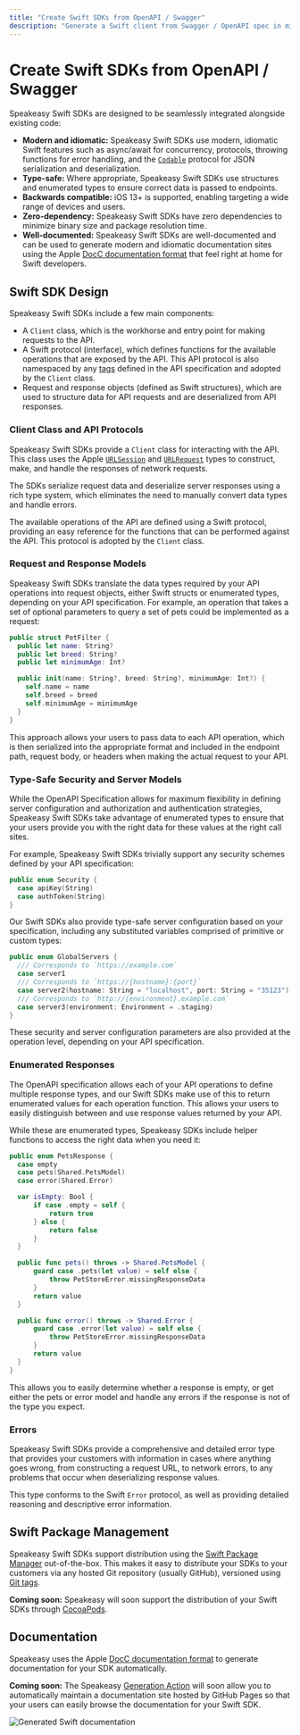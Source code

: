 ```yaml
---
title: "Create Swift SDKs from OpenAPI / Swagger"
description: "Generate a Swift client from Swagger / OpenAPI spec in minutes with Speakeasy."
---
```



# Create Swift SDKs from OpenAPI / Swagger

Speakeasy Swift SDKs are designed to be seamlessly integrated alongside existing code:

- **Modern and idiomatic:** Speakeasy Swift SDKs use modern, idiomatic Swift features such as async/await for concurrency, protocols, throwing functions for error handling, and the [`Codable`](https://developer.apple.com/documentation/swift/codable) protocol for JSON serialization and deserialization.
- **Type-safe:** Where appropriate, Speakeasy Swift SDKs use structures and enumerated types to ensure correct data is passed to endpoints.
- **Backwards compatible:** iOS 13+ is supported, enabling targeting a wide range of devices and users.
- **Zero-dependency:** Speakeasy Swift SDKs have zero dependencies to minimize binary size and package resolution time.
- **Well-documented:** Speakeasy Swift SDKs are well-documented and can be used to generate modern and idiomatic documentation sites using the Apple [DocC documentation format](https://developer.apple.com/documentation/docc) that feel right at home for Swift developers.

## Swift SDK Design

Speakeasy Swift SDKs include a few main components:

- A `Client` class, which is the workhorse and entry point for making requests to the API.
- A Swift protocol (interface), which defines functions for the available operations that are exposed by the API. This API protocol is also namespaced by any [tags](https://swagger.io/docs/specification/grouping-operations-with-tags/) defined in the API specification and adopted by the `Client` class.
- Request and response objects (defined as Swift structures), which are used to structure data for API requests and are deserialized from API responses.

### Client Class and API Protocols

Speakeasy Swift SDKs provide a `Client` class for interacting with the API. This class uses the Apple [`URLSession`](https://developer.apple.com/documentation/foundation/urlsession) and [`URLRequest`](https://developer.apple.com/documentation/foundation/urlrequest) types to construct, make, and handle the responses of network requests.

The SDKs serialize request data and deserialize server responses using a rich type system, which eliminates the need to manually convert data types and handle errors.

The available operations of the API are defined using a Swift protocol, providing an easy reference for the functions that can be performed against the API. This protocol is adopted by the `Client` class.

### Request and Response Models

Speakeasy Swift SDKs translate the data types required by your API operations into request objects, either Swift structs or enumerated types, depending on your API specification. For example, an operation that takes a set of optional parameters to query a set of pets could be implemented as a request:

```swift
public struct PetFilter {
  public let name: String?
  public let breed: String?
  public let minimumAge: Int?

  public init(name: String?, breed: String?, minimumAge: Int?) {
    self.name = name
    self.breed = breed
    self.minimumAge = minimumAge
  }
}
```

This approach allows your users to pass data to each API operation, which is then serialized into the appropriate format and included in the endpoint path, request body, or headers when making the actual request to your API.

### Type-Safe Security and Server Models

While the OpenAPI Specification allows for maximum flexibility in defining server configuration and authorization and authentication strategies, Speakeasy Swift SDKs take advantage of enumerated types to ensure that your users provide you with the right data for these values at the right call sites.

For example, Speakeasy Swift SDKs trivially support any security schemes defined by your API specification:

```swift
public enum Security {
  case apiKey(String)
  case authToken(String)
}
```

Our Swift SDKs also provide type-safe server configuration based on your specification, including any substituted variables comprised of primitive or custom types:

```swift
public enum GlobalServers {
  /// Corresponds to `https://example.com`
  case server1
  /// Corresponds to `https://{hostname}:{port}`
  case server2(hostname: String = "localhost", port: String = "35123")
  /// Corresponds to `http://{environment}.example.com`
  case server3(environment: Environment = .staging)
}
```

These security and server configuration parameters are also provided at the operation level, depending on your API specification.

### Enumerated Responses

The OpenAPI specification allows each of your API operations to define multiple response types, and our Swift SDKs make use of this to return enumerated values for each operation function. This allows your users to easily distinguish between and use response values returned by your API.

While these are enumerated types, Speakeasy SDKs include helper functions to access the right data when you need it:

```swift
public enum PetsResponse {
  case empty
  case pets(Shared.PetsModel)
  case error(Shared.Error)

  var isEmpty: Bool {
      if case .empty = self {
          return true
      } else {
          return false
      }
  }

  public func pets() throws -> Shared.PetsModel {
      guard case .pets(let value) = self else {
          throw PetStoreError.missingResponseData
      }
      return value
  }

  public func error() throws -> Shared.Error {
      guard case .error(let value) = self else {
          throw PetStoreError.missingResponseData
      }
      return value
  }
}
```

This allows you to easily determine whether a response is empty, or get either the pets or error model and handle any errors if the response is not of the type you expect.

### Errors

Speakeasy Swift SDKs provide a comprehensive and detailed error type that provides your customers with information in cases where anything goes wrong, from constructing a request URL, to network errors, to any problems that occur when deserializing response values.

This type conforms to the Swift `Error` protocol, as well as providing detailed reasoning and descriptive error information.

## Swift Package Management

Speakeasy Swift SDKs support distribution using the [Swift Package Manager](https://www.swift.org/package-manager/) out-of-the-box. This makes it easy to distribute your SDKs to your customers via any hosted Git repository (usually GitHub), versioned using [Git tags](https://git-scm.com/book/en/v2/Git-Basics-Tagging).

**Coming soon:** Speakeasy will soon support the distribution of your Swift SDKs through [CocoaPods](https://cocoapods.org/).

## Documentation

Speakeasy uses the Apple [DocC documentation format](https://developer.apple.com/documentation/docc) to generate documentation for your SDK automatically.

**Coming soon:** The Speakeasy [Generation Action](https://github.com/speakeasy-api/sdk-generation-action) will soon allow you to automatically maintain a documentation site hosted by GitHub Pages so that your users can easily browse the documentation for your Swift SDK.

![Generated Swift documentation](./assets/swift-docs.png)
